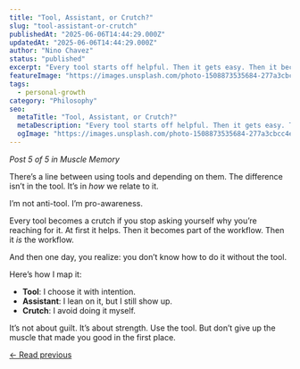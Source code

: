 ```yaml
---
title: "Tool, Assistant, or Crutch?"
slug: "tool-assistant-or-crutch"
publishedAt: "2025-06-06T14:44:29.000Z"
updatedAt: "2025-06-06T14:44:29.000Z"
author: "Nino Chavez"
status: "published"
excerpt: "Every tool starts off helpful. Then it gets easy. Then it becomes default. And if you’re not careful, default turns into dependency. That’s the moment to pay attention to."
featureImage: "https://images.unsplash.com/photo-1508873535684-277a3cbcc4e8?crop=entropy&cs=tinysrgb&fit=max&fm=jpg&ixid=M3wxMTc3M3wwfDF8c2VhcmNofDN8fGhhbmQlMjB0b29sc3xlbnwwfHx8fDE3NDkxNjAxOTF8MA&ixlib=rb-4.1.0&q=80&w=2000"
tags:
  - personal-growth
category: "Philosophy"
seo:
  metaTitle: "Tool, Assistant, or Crutch?"
  metaDescription: "Every tool starts off helpful. Then it gets easy. Then it becomes default. And if you’re not careful, default turns into dependency. That’s the moment to pay attention to."
  ogImage: "https://images.unsplash.com/photo-1508873535684-277a3cbcc4e8?crop=entropy&cs=tinysrgb&fit=max&fm=jpg&ixid=M3wxMTc3M3wwfDF8c2VhcmNofDN8fGhhbmQlMjB0b29sc3xlbnwwfHx8fDE3NDkxNjAxOTF8MA&ixlib=rb-4.1.0&q=80&w=2000"
---
```

*Post 5 of 5 in Muscle Memory*

There’s a line between using tools and depending on them. The difference isn’t in the tool. It’s in *how* we relate to it.

I’m not anti-tool. I’m pro-awareness.

Every tool becomes a crutch if you stop asking yourself why you’re reaching for it. At first it helps. Then it becomes part of the workflow. Then it *is* the workflow.

And then one day, you realize: you don’t know how to do it without the tool.

Here’s how I map it:

- **Tool**: I choose it with intention.
- **Assistant**: I lean on it, but I still show up.
- **Crutch**: I avoid doing it myself.

It’s not about guilt. It’s about strength. Use the tool. But don’t give up the muscle that made you good in the first place.

[← Read previous](/why-friction-matters)
